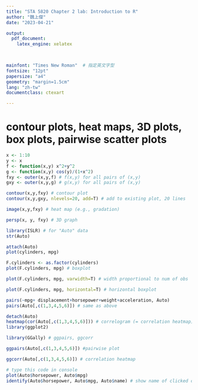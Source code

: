 ```yaml
---
title: "STA 5820 Chapter 2 lab: Introduction to R"
author: "魏上傑"
date: "2023-04-21"

output:
  pdf_document:
    latex_engine: xelatex


  
mainfont: "Times New Roman"  # 指定英文字型
fontsize: "12pt"
papersize: "a4"
geometry: "margin=1.5cm"
lang: "zh-tw"
documentclass: ctexart

---
```


# contour plots, heat maps, 3D plots, box plots, pairwise scatter plots

```r
x <- 1:10
y <- x
f <- function(x,y) x^2+y^2
g <- function(x,y) cos(y)/(1+x^2)
fxy <- outer(x,y,f) # f(x,y) for all pairs of (x,y)
gxy <- outer(x,y,g) # g(x,y) for all pairs of (x,y)

contour(x,y,fxy) # contour plot
contour(x,y,gxy, nlevels=20, add=T) # add to existing plot, 20 lines
```

```r
image(x,y,fxy) # heat map (e.g., gradation)
```

```r
persp(x, y, fxy) # 3D graph
```


```r
library(ISLR) # for "Auto" data
str(Auto)
```

```r
attach(Auto)
plot(cylinders, mpg)
```

```r
F.cylinders <- as.factor(cylinders)
plot(F.cylinders, mpg) # boxplot
```

```r
plot(F.cylinders, mpg, varwidth=T) # width proportional to num of obs
```

```r
plot(F.cylinders, mpg, horizontal=T) # horizontal boxplot
```

```r
pairs(~mpg+ displacement+horsepower+weight+acceleration, Auto)
pairs(Auto[,c(1,3,4,5,6)]) # same as above
```

```r
detach(Auto)
heatmap(cor(Auto[,c(1,3,4,5,6)])) # correlogram (= correlation heatmap)
library(ggplot2)
```



```r
library(GGally) # ggpairs, ggcorr
```

```r
ggpairs(Auto[,c(1,3,4,5,6)]) #pairwise plot
```

```r
ggcorr(Auto[,c(1,3,4,5,6)]) # correlation heatmap
```

```r
# type this code in console
plot(Auto$horsepower, Auto$mpg)
identify(Auto$horsepower, Auto$mpg, Auto$name) # show name of clicked obs on plot
```

